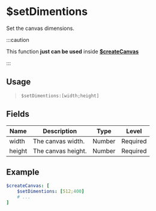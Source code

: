 # $setDimentions
Set the canvas dimensions.

:::caution

This function __just can be used__ inside **[$createCanvas](createCanvas)**

:::

## Usage
> `$setDimentions:[width;height]`

## Fields
| Name          | Description                       | Type	     | Level    |
| ------------- | --------------------------------- | ---------- | -------- |
| width         | The canvas width.                 | Number     | Required |
| height        | The canvas height.      		    | Number     | Required |

## Example
```yaml
$createCanvas: [
	$setDimentions: [512;400]
	# ...
]
```
